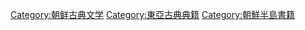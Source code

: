 [[Category:朝鲜古典文学|Category:朝鲜古典文学]]
[[Category:東亞古典典籍|Category:東亞古典典籍]]
[[Category:朝鮮半島書籍|Category:朝鮮半島書籍]]